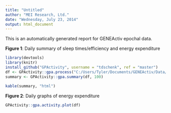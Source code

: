 ```yaml
---
title: "Untitled"
author: "MEI Research, Ltd."
date: "Wednesday, July 23, 2014"
output: html_document
---
```


This is an automatically generated report for GENEActiv epochal data.  


**Figure 1**: Daily summary of sleep times/efficiency and energy expenditure  
```r
library(devtools)
library(knitr)
install_github("GPActivity", username = "tdschenk", ref = "master")
df <- GPActivity::gpa.process("C:/Users/Tyler/Documents/GENEActiv/Data/60sJS.csv", 100)
summary <- GPActivity::gpa.summary(df, 100)
```
  
```r
kable(summary, "html")
```

**Figure 2**: Daily graphs of energy expenditure
```r
GPActivity::gpa.activity.plot(df)
```